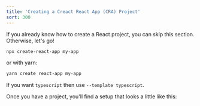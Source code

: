 ```yaml
---
title: 'Creating a Creact React App (CRA) Project'
sort: 300
---
```


If you already know how to create a React project, you can skip this section.
Otherwise, let's go!

```bash
npx create-react-app my-app
```

or with yarn:

```bash
yarn create react-app my-app
```

If you want `typescript` then use `--template typescript`.

Once you have a project, you'll find a setup that looks a little like this:

<code src="./HelloReact.tsx" />
